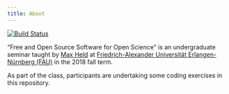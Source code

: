 ```yaml
---
title: About
---
```


[![Build Status](https://travis-ci.com/soztag/cupi.svg?token=VqJKxxUwxXFJyYyqJx7G&branch=master)](https://travis-ci.com/soztag/cupi)

"Free and Open Source Software for Open Science" is an undergraduate seminar taught by [Max Held](http://www.maxheld.de) at [Friedrich-Alexander Universität Erlangen-Nürnberg (FAU)](https://www.fau.de) in the 2018 fall term.

As part of the class, participants are undertaking some coding exercises in this repository.
